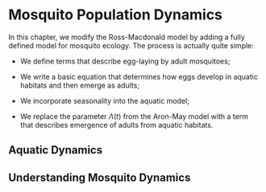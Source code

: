 # Mosquito Population Dynamics 

In this chapter, we modify the Ross-Macdonald model by adding a
fully defined model for mosquito ecology. The process is actually
quite simple:

+ We define terms that describe egg-laying by adult mosquitoes; 

+ We write a basic equation that determines how eggs develop in
aquatic habitats and then emerge as adults; 

+ We incorporate seasonality into the aquatic model; 

+ We replace the parameter $\Lambda(t)$ from the Aron-May model with a term that
describes emergence of adults from aquatic habitats.

## Aquatic Dynamics 

## Understanding Mosquito Dynamics 
 
